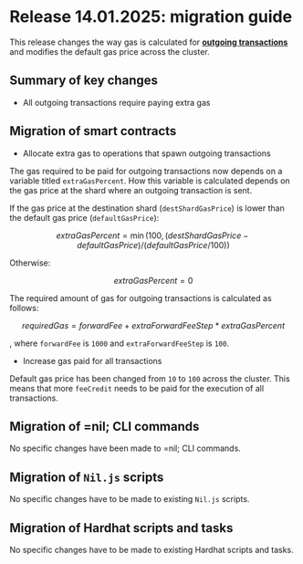 # Release 14.01.2025: migration guide

This release changes the way gas is calculated for [**outgoing transactions**](../core-concepts/shards-parallel-execution.mdx#transaction-passing-checks) and modifies the default gas price across the cluster.

## Summary of key changes

* All outgoing transactions require paying extra gas

## Migration of smart contracts

* Allocate extra gas to operations that spawn outgoing transactions

The gas required to be paid for outgoing transactions now depends on a variable titled `extraGasPercent`. How this variable is calculated depends on the gas price at the shard where an outgoing transaction is sent.

If the gas price at the destination shard (`destShardGasPrice`) is lower than the default gas price (`defaultGasPrice`):

$$
extraGasPercent = \min(100, (destShardGasPrice - defaultGasPrice) / (defaultGasPrice / 100))
$$

Otherwise:

$$
extraGasPercent = 0
$$

The required amount of gas for outgoing transactions is calculated as follows:

$$
requiredGas = forwardFee + extraForwardFeeStep * extraGasPercent
$$

, where `forwardFee` is `1000` and `extraForwardFeeStep` is `100`.

* Increase gas paid for all transactions

Default gas price has been changed from `10` to `100` across the cluster. This means that more `feeCredit` needs to be paid for the execution of all transactions.

## Migration of =nil; CLI commands

No specific changes have been made to =nil; CLI commands. 

## Migration of `Nil.js` scripts

No specific changes have to be made to existing `Nil.js` scripts.

## Migration of Hardhat scripts and tasks

No specific changes have to be made to existing Hardhat scripts and tasks.

